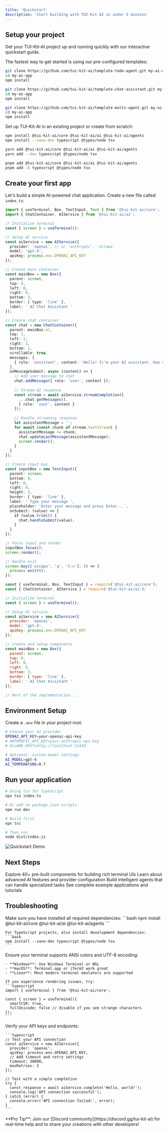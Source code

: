 ```yaml
---
title: 'Quickstart'
description: 'Start building with TUI-Kit-AI in under 5 minutes'
---
```


## Setup your project

Get your TUI-Kit-AI project up and running quickly with our interactive quickstart guide.

<AccordionGroup>

<Accordion icon="github" title="Clone from template (Recommended)">
The fastest way to get started is using our pre-configured templates:

<CodeGroup>

```bash Todo Agent Template
git clone https://github.com/tui-kit-ai/template-todo-agent.git my-ai-app
cd my-ai-app
npm install
```

```bash Chat Assistant Template
git clone https://github.com/tui-kit-ai/template-chat-assistant.git my-ai-app
cd my-ai-app
npm install
```

```bash Multi-Agent Template
git clone https://github.com/tui-kit-ai/template-multi-agent.git my-ai-app
cd my-ai-app
npm install
```

</CodeGroup>

</Accordion>

<Accordion icon="box" title="Install packages manually">
Set up TUI-Kit-AI in an existing project or create from scratch:

<CodeGroup>

```bash npm
npm install @tui-kit-ai/core @tui-kit-ai/ai @tui-kit-ai/agents
npm install --save-dev typescript @types/node tsx
```

```bash yarn
yarn add @tui-kit-ai/core @tui-kit-ai/ai @tui-kit-ai/agents
yarn add --dev typescript @types/node tsx
```

```bash pnpm
pnpm add @tui-kit-ai/core @tui-kit-ai/ai @tui-kit-ai/agents
pnpm add -D typescript @types/node tsx
```

</CodeGroup>

</Accordion>

</AccordionGroup>

## Create your first app

Let's build a simple AI-powered chat application. Create a new file called `index.ts`:

<CodeGroup>

```typescript index.ts
import { useTerminal, Box, TextInput, Text } from '@tui-kit-ai/core';
import { ChatContainer, AIService } from '@tui-kit-ai/ai';

// Initialize terminal
const { screen } = useTerminal();

// Setup AI service
const aiService = new AIService({
  provider: 'openai', // or 'anthropic', 'ollama'
  model: 'gpt-4',
  apiKey: process.env.OPENAI_API_KEY
});

// Create main container
const mainBox = new Box({
  parent: screen,
  top: 0,
  left: 0,
  right: 0,
  bottom: 3,
  border: { type: 'line' },
  label: ' AI Chat Assistant '
});

// Create chat container
const chat = new ChatContainer({
  parent: mainBox.el,
  top: 1,
  left: 1,
  right: 1,
  bottom: 1,
  scrollable: true,
  messages: [
    { role: 'assistant', content: 'Hello! I\'m your AI assistant. How can I help you today?' }
  ],
  onMessageSubmit: async (content) => {
    // Add user message to chat
    chat.addMessage({ role: 'user', content });
    
    // Stream AI response
    const stream = await aiService.streamCompletion([
      ...chat.getMessages(),
      { role: 'user', content }
    ]);
    
    // Handle streaming response
    let assistantMessage = '';
    for await (const chunk of stream.textStream) {
      assistantMessage += chunk;
      chat.updateLastMessage(assistantMessage);
      screen.render();
    }
  }
});

// Create input box
const inputBox = new TextInput({
  parent: screen,
  bottom: 0,
  left: 0,
  right: 0,
  height: 3,
  border: { type: 'line' },
  label: ' Type your message ',
  placeholder: 'Enter your message and press Enter...',
  onSubmit: (value) => {
    if (value.trim()) {
      chat.handleSubmit(value);
    }
  }
});

// Focus input and render
inputBox.focus();
screen.render();

// Handle exit
screen.key(['escape', 'q', 'C-c'], () => {
  process.exit(0);
});
```

```javascript index.js
const { useTerminal, Box, TextInput } = require('@tui-kit-ai/core');
const { ChatContainer, AIService } = require('@tui-kit-ai/ai');

// Initialize terminal
const { screen } = useTerminal();

// Setup AI service
const aiService = new AIService({
  provider: 'openai',
  model: 'gpt-4',
  apiKey: process.env.OPENAI_API_KEY
});

// Create and setup components
const mainBox = new Box({
  parent: screen,
  top: 0,
  left: 0,
  right: 0,
  bottom: 3,
  border: { type: 'line' },
  label: ' AI Chat Assistant '
});

// Rest of the implementation...
```

</CodeGroup>

## Environment Setup

Create a `.env` file in your project root:

```bash .env
# Choose your AI provider
OPENAI_API_KEY=your-openai-api-key
# ANTHROPIC_API_KEY=your-anthropic-api-key
# OLLAMA_HOST=http://localhost:11434

# Optional: Custom model settings
AI_MODEL=gpt-4
AI_TEMPERATURE=0.7
```

## Run your application

<CodeGroup>

```bash Development
# Using tsx for TypeScript
npx tsx index.ts

# Or add to package.json scripts
npm run dev
```

```bash Production
# Build first
npx tsc

# Then run
node dist/index.js
```

</CodeGroup>

<Frame>
  <img src="/images/quickstart-demo.gif" alt="Quickstart Demo" />
</Frame>

## Next Steps

<CardGroup cols={2}>
  <Card
    title="Component Library"
    icon="palette"
    href="/components/overview"
  >
    Explore 40+ pre-built components for building rich terminal UIs
  </Card>
  <Card
    title="AI Integration"
    icon="brain"
    href="/ai/overview"
  >
    Learn about advanced AI features and provider configuration
  </Card>
  <Card
    title="Agent System"
    icon="robot"
    href="/agents/introduction"
  >
    Build intelligent agents that can handle specialized tasks
  </Card>
  <Card
    title="Examples"
    icon="code"
    href="/examples/overview"
  >
    See complete example applications and tutorials
  </Card>
</CardGroup>

## Troubleshooting

<AccordionGroup>
  <Accordion title="Module not found errors">
    Make sure you have installed all required dependencies:
    ```bash
    npm install @tui-kit-ai/core @tui-kit-ai/ai @tui-kit-ai/agents
    ```
    
    For TypeScript projects, also install development dependencies:
    ```bash
    npm install --save-dev typescript @types/node tsx
    ```
  </Accordion>

  <Accordion title="Terminal rendering issues">
    Ensure your terminal supports ANSI colors and UTF-8 encoding:
    
    - **Windows**: Use Windows Terminal or WSL
    - **macOS**: Terminal.app or iTerm2 work great
    - **Linux**: Most modern terminal emulators are supported
    
    If you experience rendering issues, try:
    ```typescript
    import { useTerminal } from '@tui-kit-ai/core';
    
    const { screen } = useTerminal({
      smartCSR: true,
      fullUnicode: false // disable if you see strange characters
    });
    ```
  </Accordion>

  <Accordion title="AI API connection issues">
    Verify your API keys and endpoints:
    
    ```typescript
    // Test your API connection
    const aiService = new AIService({
      provider: 'openai',
      apiKey: process.env.OPENAI_API_KEY,
      // Add timeout and retry settings
      timeout: 30000,
      maxRetries: 3
    });
    
    // Test with a simple completion
    try {
      const response = await aiService.complete('Hello, world!');
      console.log('API connection successful');
    } catch (error) {
      console.error('API connection failed:', error);
    }
    ```
  </Accordion>
</AccordionGroup>

<Tip>
**Pro Tip**: Join our [Discord community](https://discord.gg/tui-kit-ai) for real-time help and to share your creations with other developers!
</Tip>